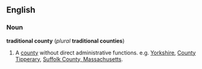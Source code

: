 ==English==
===Noun===
'''traditional county''' (''plural'' '''traditional counties''')
{{wikipedia}}
#A [[county]] without direct administrative functions. e.g. [[Yorkshire]], [[County Tipperary]], [[Suffolk County, Massachusetts]].